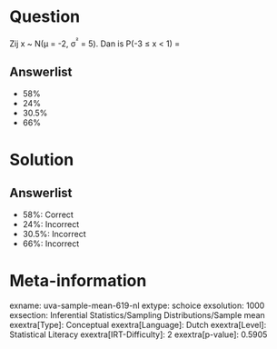 Question
========

Zij x \~ N(μ = -2, σ^²^ = 5). Dan is P(-3 ≤ x \< 1) =

Answerlist
----------

* 58%
* 24%
* 30.5%
* 66%

Solution
========

Answerlist
----------

* 58%: Correct
* 24%: Incorrect
* 30.5%: Incorrect
* 66%: Incorrect

Meta-information
================
exname: uva-sample-mean-619-nl
extype: schoice
exsolution: 1000
exsection: Inferential Statistics/Sampling Distributions/Sample mean
exextra[Type]: Conceptual
exextra[Language]: Dutch
exextra[Level]: Statistical Literacy
exextra[IRT-Difficulty]: 2
exextra[p-value]: 0.5905
